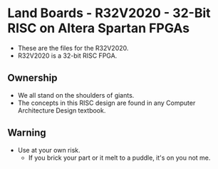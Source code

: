 = Land Boards - R32V2020 - 32-Bit RISC on Altera Spartan FPGAs =

* These are the files for the R32V2020.
* R32V2020 is a 32-bit RISC FPGA.

== Ownership ==

* We all stand on the shoulders of giants.
* The concepts in this RISC design are found in any Computer Architecture Design textbook.

== Warning ==

* Use at your own risk.
** If you brick your part or it melt to a puddle, it's on you not me.
